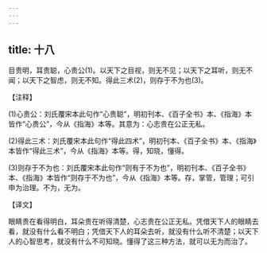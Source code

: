 ```yaml
---
---
---
```

title: 十八
---



目贵明，耳贵聪，心贵公(1)。以天下之目视，则无不见；以天下之耳听，则无不闻；以天下之智虑，则无不知。得此三术(2)，则存于不为也(3)。

【注释】

(1)心贵公：刘氏覆宋本此句作“心贵聪”，明初刊本、《百子全书》本、《指海》本皆作“心贵公”，今从《指海》本等。其意为：心志贵在公正无私。

(2)得此三术：刘氏覆宋本此句作“得此四术”，明初刊本、《百子全书》本、《指海》本皆作“得此三术”，今从《指海》本等。得，知晓，懂得。

(3)则存于不为也：刘氏覆宋本此句作“则有于不为也”，明初刊本、《百子全书》本、《指海》本皆作“则存于不为也”，今从《指海》本等。存，掌管，管理；可引申为治理。不为，无为。

【译文】

眼睛贵在看得明白，耳朵贵在听得清楚，心志贵在公正无私。凭借天下人的眼睛去看，就没有什么看不明白；凭借天下人的耳朵去听，就没有什么听不清楚；以天下人的心智思考，就没有什么不可知晓。懂得了这三种方法，就可以无为而治了。